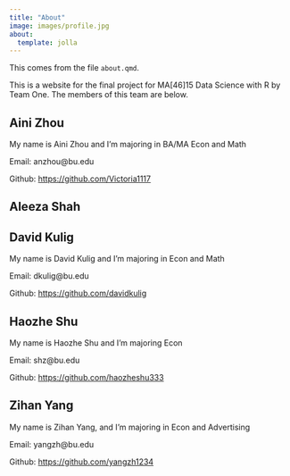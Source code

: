 ```yaml
---
title: "About"
image: images/profile.jpg
about:
  template: jolla
---
```



This comes from the file `about.qmd`.

This is a website for the final project for MA[46]15 Data Science with R by Team One.
The members of this team are below.

## **Aini Zhou**

My name is Aini Zhou and I'm majoring in BA/MA Econ and Math

Email: anzhou@bu.edu

Github: [https://github.com/Victoria1117](https://github.com/Victoria1117)


## **Aleeza Shah**

## **David Kulig**

My name is David Kulig and I'm majoring in Econ and Math

Email: dkulig@bu.edu

Github: [https://github.com/davidkulig](https://github.com/davidkulig)  

## **Haozhe Shu**
My name is Haozhe Shu and I'm majoring Econ

Email: shz@bu.edu

Github: [https://github.com/haozheshu333](https://github.com/haozheshu333) 

## **Zihan Yang**
My name is Zihan Yang, and I'm majoring in Econ and Advertising

Email: yangzh@bu.edu

Github: [https://github.com/yangzh1234](https://github.com/yangzh1234)  

